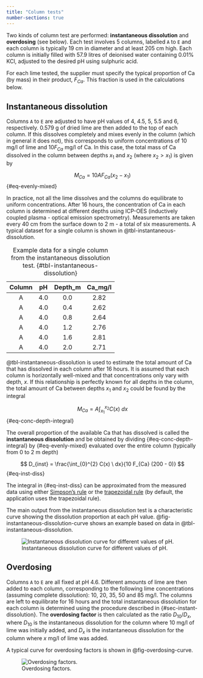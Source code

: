 ```yaml
---
title: "Column tests"
number-sections: true
---
```


Two kinds of column test are performed: **instantaneous dissolution** and **overdosing** (see below). Each test involves 5 columns, labelled `A` to `E` and each column is typically 19 cm in diameter and at least 205 cm high. Each column is initially filled with 57.9 litres of deionised water containing 0.01% KCl, adjusted to the desired pH using sulphuric acid.

For each lime tested, the supplier must specify the typical proportion of Ca (by mass) in their product, $F_{Ca}$. This fraction is used in the calculations below.

## Instantaneous dissolution {#sec-instant-dissolution}

Columns `A` to `E` are adjusted to have pH values of 4, 4.5, 5, 5.5 and 6, respectively. 0.579 g of dried lime are then added to the top of each column. If this dissolves completely and mixes evenly in the column (which in general it does not), this corresponds to uniform concentrations of 10 mg/l of lime and $10 F_{Ca}$ mg/l of Ca. In this case, the total mass of Ca dissolved in the column between depths $x_1$ and $x_2$ (where $x_2 > x_1$) is given by

$$
M_{Ca} = 10 A F_{Ca} (x_2 - x_1)
$$ {#eq-evenly-mixed}

In practice, not all the lime dissolves and the columns do equilibrate to uniform concentrations. After 16 hours, the concentration of Ca in each column is determined at different depths using ICP-OES (inductively coupled plasma - optical emission spectrometry). Measurements are taken every 40 cm from the surface down to 2 m - a total of six measurements. A typical dataset for a single column is shown in @tbl-instantaneous-dissolution.

| **Column** | **pH** | **Depth_m** | **Ca_mg/l** |
|:----------:|:------:|:-----------:|:-----------:|
|      A     |    4.0 |         0.0 |        2.82 |
|      A     |    4.0 |         0.4 |        2.62 |
|      A     |    4.0 |         0.8 |        2.64 |
|      A     |    4.0 |         1.2 |        2.76 |
|      A     |    4.0 |         1.6 |        2.81 |
|      A     |    4.0 |         2.0 |        2.71 |

: Example data for a single column from the instantaneous dissolution test. {#tbl-instantaneous-dissolution}

@tbl-instantaneous-dissolution is used to estimate the total amount of Ca that has dissolved in each column after 16 hours. It is assumed that each column is horizontally well-mixed and that concentrations only vary with depth, $x$. If this relationship is perfectly known for all depths in the column, the total amount of Ca between depths $x_1$ and $x_2$ could be found by the integral

$$
M_{Ca} = A \int_{x_1}^{x_2} C(x) \ dx
$$ {#eq-conc-depth-integral}

The overall proportion of the available Ca that has dissolved is called the **instantaneous dissolution** and be obtained by dividing {#eq-conc-depth-integral} by {#eq-evenly-mixed} evaluated over the entire column (typically from 0 to 2 m depth)

$$
D_{inst} = \frac{\int_{0}^{2} C(x) \ dx}{10 F_{Ca} (200 - 0)}
$$ {#eq-inst-diss}

The integral in {#eq-inst-diss} can be approximated from the measured data using either [Simpson's rule](https://en.wikipedia.org/wiki/Simpson%27s_rule) or the [trapezoidal rule](https://en.wikipedia.org/wiki/Trapezoidal_rule) (by default, the application uses the trapezoidal rule).

The main output from the instantaneous dissolution test is a characteristic curve showing the dissolution proportion at each pH value. @fig-instantaneous-dissolution-curve shows an example based on data in @tbl-instantaneous-dissolution.

![Instantaneous dissolution curve for different values of pH.](./images/instantaneous_dissolution_example.png){#fig-instantaneous-dissolution-curve}

## Overdosing {#sec-overdosing}

Columns `A` to `E` are all fixed at pH 4.6. Different amounts of lime are then added to each column, corresponding to the following lime concentrations (assuming complete dissolution): 10, 20, 35, 50 and 85 mg/l. The columns are left to equilibrate for 16 hours and the total instantaneous dissolution for each column is determined using the procedure described in {#sec-instant-dissolution}. The **overdosing factor** is then calculated as the ratio $D_{10} / D_{x}$, where $D_10$ is the instantaneous dissolution for the column where 10 mg/l of lime was initially added, and $D_{x}$ is the instantaneous dissolution for the column where $x$ mg/l of lime was added.

A typical curve for overdosing factors is shown in @fig-overdosing-curve.

![Overdosing factors.](./images/overdosing_example.png){#fig-overdosing-curve}
